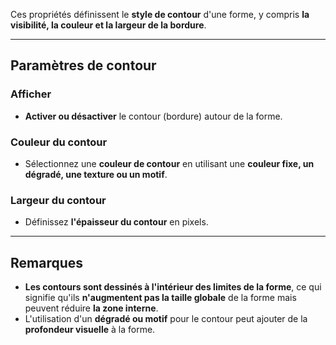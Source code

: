Ces propriétés définissent le **style de contour** d'une forme, y compris **la visibilité, la couleur et la largeur de la bordure**.

***

## **Paramètres de contour**

### **Afficher**

* **Activer ou désactiver** le contour (bordure) autour de la forme.

### **Couleur du contour**

* Sélectionnez une **couleur de contour** en utilisant une **couleur fixe, un dégradé, une texture ou un motif**.

### **Largeur du contour**

* Définissez **l'épaisseur du contour** en pixels.

***

## **Remarques**

* **Les contours sont dessinés à l'intérieur des limites de la forme**, ce qui signifie qu'ils **n'augmentent pas la taille globale** de la forme mais peuvent réduire **la zone interne**.
* L'utilisation d'un **dégradé ou motif** pour le contour peut ajouter de la **profondeur visuelle** à la forme.
